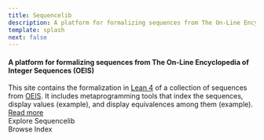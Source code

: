 ```yaml
---
title: Sequencelib
description: A platform for formalizing sequences from The On-Line Encyclopedia of Integer Sequences (OEIS).
template: splash
next: false
---
```



#### A platform for formalizing sequences from The On-Line Encyclopedia of Integer Sequences (OEIS)

<div class="relative">
  This site contains the formalization in <a href="https://lean-lang.org">Lean 4</a> of a collection of sequences from
  <a href="https://oeis.org">OEIS</a>. It includes metaprogramming tools that index the sequences, display values
  (example), and display equivalences among them (example).
  <a href="./getting_started/about">
    <span class="badge absolute -right-0 -bottom-0 badge-outline badge-primary">
      Read more
      <Icon name="right-arrow" class="mt-0" />
    </span>
  </a>
</div>

<div class="sl-flex justify-center mt-12 text-2xl">
  Explore Sequencelib
</div>
<div class="sl-flex justify-center">
  <Badge class="mx-2" text={`${result.num_seqs.toLocaleString()} sequences`} variant="success" size="medium" />
  <Badge class="mx-2" text={`${result.num_thms.toLocaleString()} theorems`} variant="tip" size="medium" />
</div>
<div class="sl-flex justify-center mt-4">
  <Search />
</div>
<div class="sl-flex justify-center mt-0">
  <RandomSequence class="mx-4" />
  <LinkButton class="mx-4" href="./A000">
    Browse Index
  </LinkButton>
</div>

